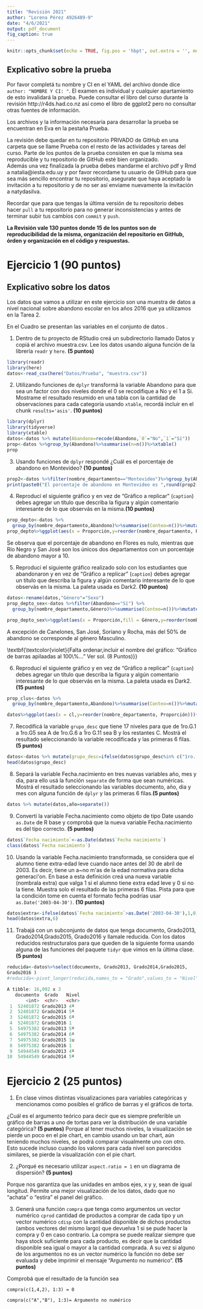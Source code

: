 ```yaml
---
title: "Revisión 2021"
author: "Lorena Pérez 4926489-9"
date: "4/6/2021"
output: pdf_document
fig_caption: true
---
```


```r
knitr::opts_chunk$set(echo = TRUE, fig.pos = 'hbpt', out.extra = '', message = FALSE, warning = FALSE)
```

## Explicativo sobre la prueba

Por favor completá tu nombre y CI en el YAML del archivo donde dice `author: "NOMBRE Y CI: "`.
El examen es individual y cualquier apartamiento de esto invalidará la prueba. Puede consultar el libro del curso durante la revisión http://r4ds.had.co.nz así como el libro de ggplot2 pero no consultar otras fuentes de información.

Los archivos y la información necesaria para desarrollar la prueba se encuentran en Eva en la pestaña Prueba.

La revisión debe quedar en tu repositorio PRIVADO de GitHub en una carpeta que se llame Prueba con el resto de las actividades y tareas del curso.  Parte de los puntos de la prueba consisten en que la misma sea reproducible y tu repositorio de GitHub esté bien organizado.  
Además una vez finalizada la prueba debes mandarme el archivo pdf y Rmd a natalia@iesta.edu.uy  y por favor recordame tu usuario de GitHub para que sea más sencillo encontrar tu repositorio, asegurate que haya aceptado la invitación a tu repositorio y de no ser así enviame nuevamente la invitación a natydasilva.

Recordar que para que tengas la última versión de tu repositorio debes hacer `pull` a tu repositorio para no generar inconsistencias y antes de terminar subir tus cambios con `commit` y `push`.

**La Revisión vale 130 puntos  donde 15 de los puntos son de reproducibilidad de la misma, organización del repositorio en GitHub, órden y organización en el código y respuestas.**


# Ejercicio 1 (90 puntos)

## Explicativo sobre los datos

Los datos que vamos a utilizar en este ejercicio son una muestra de datos a nivel nacional sobre abandono escolar en los años 2016 que ya utilizamos en la Tarea 2.

\begin{table}[hbpt]
	\centering
	\caption{Variables en \label{tab:VAR} \textbf{muestra.csv}}
	\vspace{0.5cm}
	\begin{tabular}{|l|l|}
		\hline
	\textbf{Variable} &  \textbf{Descripción}  \\
		\hline
		documento & Cédula de Identidad del alumno  \\
		\hline
		nro\_doc\_centro\_educ & Liceo que concurre el alumno en 2016  \\
		\hline
		nombre\_departamento & Nombre del Departamento del centro educativo \\
		\hline
		grupo\_desc & Grupo del alumno en 2016 \\
		\hline
		coberturaT & Cobertura en el primer semestre de 2016  \\
		\hline
		Centro\_Grupo & Liceo y grupo del alumno en 2016 \\
		\hline
		cl    & Cluster - contexto sociocultural del liceo en 1016  \\
		\hline
		Grado\_2016\_UE & Grado del alumno en el 2016 según UE  \\
		\hline
		Grado2013 & Grado del alumno en 2013 según CRM  \\
		\hline
		Grado2014 & Grado del alumno en 2014 según CRM  \\
		\hline
		Grado2015 & Grado del alumno en 2015 según CRM \\
		\hline
		Grado 2016 & Grado del alumno en 2016 según CRM \\
		\hline
		Sexo  & Sexo del alumno \\
		\hline
		Fecha.nacimiento & Fecha de nacimiento del alumno \\
		\hline
		Grupo\_UE\_2017 & Grupo del alumno en 2017 \\
		\hline
		inasistencias & cantidad de inasistencias en el primer semestre de 2016\\
		\hline
		asistencias & cantidad de asistencias en el primer semestre de 2016  \\
		\hline
	\end{tabular}
\end{table}

En el Cuadro \ref{tab:VAR} se presentan las variables en el conjunto de datos \textbf{muestra.csv}.

\newpage 

1. Dentro de tu proyecto de RStudio creá un subdirectorio llamado Datos y copiá el archivo muestra.csv. Lee los datos usando alguna función de la librería `readr` y `here`. **(5 puntos)**

```r
library(readr)
library(here)
datos<-read_csv(here("Datos/Prueba", "muestra.csv"))
```
\textbf{\textcolor{violet}{No es reproducible, estás leyendo los datos con el directorio que funciona solo en tu compu. No estás usando correctamente la función here}}

2. Utilizando funciones de `dplyr` transformá la variable Abandono para que sea un factor con dos niveles donde el 0 se recodifique a No y el 1 a Si. Mostrame el resultado resumido en una tabla con la cantidad de observaciones para cada categoría usando `xtable`, recordá incluir en el chunk `results='asis'`. **(10 puntos)**

```r
library(dplyr)
library(tidyverse)
library(xtable)
datos<-datos %>% mutate(Abandono=recode(Abandono,`0`="No",`1`="Sí"))
prop<-datos %>%group_by(Abandono)%>%summarise(n=n())%>%xtable()
prop
```
\textbf{\textcolor{violet}{Saqué el eval=FALSE para que salga la tabla (10 Puntos)}}

3. Usando funciones de `dplyr` respondé ¿Cuál es el porcentaje de abandono en Montevideo? **(10 puntos)**

```r
prop2<-datos %>%filter(nombre_departamento=="Montevideo")%>%group_by(Abandono)%>%summarise(proporcion=(n()/nrow(datos))*100)%>%xtable()
print(paste0("El porcentaje de abandono en Montevideo es ",round(prop2[2,2],2),"%"))
```

\textbf{\textcolor{violet}{El denominador en el cálculo del porcentaje es incorrecto, pusiste el total y no las observaciones de Montevideo. (5 Puntos)}}

4. Reproducí el siguiente gráfico y en vez de "Gráfico a replicar" (`caption`) debes agregar un título que describa la figura y algún comentario interesante de lo que observás en la misma.**(10 puntos) **


```r
prop_depto<-datos %>%
  group_by(nombre_departamento,Abandono)%>%summarise(Conteo=n())%>%mutate(Proporción=round(Conteo/sum(Conteo),3)*100)%>%filter(Abandono=="Sí")%>%xtable()
prop_depto%>%ggplot(aes(x = Proporción,y=reorder(nombre_departamento, Proporción)))+geom_point()+theme(aspect.ratio = 1)+labs(x = "Proporción", y = "Departamentos")
```

Se observa que el porcentaje de abandono en Flores es nulo, mientras que Río Negro y San José son los únicos dos departamentos con un porcentaje de abandono mayor a 10.

\fbox{\textbf{\textcolor{violet}{El eje x es Porcentaje de abandono, no proporción (9 Puntos)}}}

5.  Reproducí el siguiente gráfico realizado solo con los estudiantes que abandonaron y en vez de "Gráfico a replicar" (`caption`) debes agregar un título que describa la figura y algún comentario interesante de lo que observás en la misma. La paleta usada es Dark2. **(10 puntos)**

```r
datos<-rename(datos,"Género"="Sexo")
prop_depto_sex<-datos %>%filter(Abandono=="Sí") %>%
  group_by(nombre_departamento,Género)%>%summarise(Conteo=n())%>%mutate(Proporción=round(Conteo/sum(Conteo),3))%>%xtable()

prop_depto_sex%>%ggplot(aes(x = Proporción,fill = Género,y=reorder(nombre_departamento, -Proporción)))+geom_bar(position="stack",stat="identity")+scale_fill_brewer(palette="Dark2")+ labs(x = "Proporción", y = "Departamentos")+theme(legend.position = "bottom")

```

A excepción de Canelones, San José, Soriano y Rocha, más del 50% de abandono se corresponde al género Masculino. 

\textbf{\textcolor{violet}{Falta ordenar,incluir el nombre del gráfico: "Gráfico de barras apilaadas al 100\\%..." Ver sol. (8 Puntos)}}

\newpage

6. Reproducí el siguiente gráfico y en vez de "Gráfico a replicar" (`caption`) debes agregar un título que describa la figura y algún comentario interesante de lo que observás en la misma. La paleta usada es Dark2.**(15 puntos)**

```r

prop_clus<-datos %>%
  group_by(nombre_departamento,Abandono)%>%summarise(Conteo=n())%>%mutate(Proporción=round(Conteo/sum(Conteo),3)*100)%>%filter(Abandono=="Sí")%>%xtable()

datos%>%ggplot(aes(x = cl,y=reorder(nombre_departamento, Proporción)))+geom_point()+theme(aspect.ratio = 1)+labs(x = "Proporción", y = "Departamentos")
```

\fbox{\textbf{\textcolor{violet}{El eje x es Porcentaje de abandono,no proporción (3 Puntos)}}}

\newpage

7. Recodificá la variable `grupo_desc` que tiene 17 niveles para que de 1ro.G.1 a 1ro.G5 sea A de 1ro.G.6 a 1ro G.11 sea B y los restantes C. Mostrá el resultado seleccionando la variable recodificada y las primeras 6 filas. **(5 puntos)**

```r
datos<-datos %>% mutate(grupo_desc=ifelse(datos$grupo_desc%in% c("1ro. G. 1","1ro. G. 2","1ro. G. 3","1ro. G. 4","1ro. G. 5"),"A",ifelse(datos$grupo_desc%in% c("1ro. G. 6","1ro. G. 7","1ro. G. 8","1ro. G. 9","1ro. G. 10","1ro. G. 11"),"B","C")))
head(datos$grupo_desc)
```
\fbox{\textbf{\textcolor{violet}{ (5 Puntos)}}}

8. Separá la variable Fecha.nacimiento en tres nuevas variables año, mes y dia, para ello usá la función `separate` de forma que sean numéricas.
Mostrá el resultado seleccionando las variables documento, año, dia y mes con alguna función de `dplyr` y las primeras 6 filas.**(5 puntos)** 

```r
datos %>% mutate(datos,año=separate())

```
\fbox{\textbf{\textcolor{violet}{ Ver sol.}}}

9. Convertí la variable Fecha.nacimiento como objeto de tipo Date usando  `as.Date` de R base y comprobá que la nueva variable Fecha.nacimiento es del tipo correcto. **(5 puntos)**

```r
datos$`Fecha nacimiento`<-as.Date(datos$`Fecha nacimiento`)
class(datos$`Fecha nacimiento`)
```
\fbox{\textbf{\textcolor{violet}{ (5 Puntos)}}}

10. Usando la variable Fecha.nacimiento transformada, se considera que el alumno tiene extra-edad leve cuando nace antes del 30 de abril de 2003. Es decir, tiene un a\~no m\'as de la edad normativa para dicha generaci\'on. En base a esta definición creá una nueva variable (nombrala extra) que valga 1 si el alumno tiene extra edad leve y 0 si no la tiene. Muestra solo el resultado de las primeras 6 filas. Pista para que la condición tome en cuenta el formato fecha podrías usar `as.Date('2003-04-30')`. **(10 puntos)**

```r
datos$extra<-ifelse(datos$`Fecha nacimiento`>as.Date('2003-04-30'),1,0)
head(datos$extra,6)
```

\fbox{\textbf{\textcolor{violet}{Te quedó la condición alrevez  (9 Puntos)}}}

11. Trabajá con un subconjunto de datos que tenga documento, Grado2013, Grado2014,Grado2015, Grado2016 y llamale reducida.
Con los datos reducidos restructuralos para que queden de la siguiente forma usando alguna de las funciones del paquete `tidyr` que vimos en la última clase.**(5 puntos)**

```r
reducida<-datos%>%select(documento, Grado2013, Grado2014,Grado2015,
Grado2016 )
#reducida<-pivot_longer(reducida,names_to = "Grado",values_to = "Nivel")
```

\fbox{\textbf{\textcolor{violet}{Te faltó el argumento cols  (3 Puntos)}}}

```r
A tibble: 16,092 x 3
   documento  Grado   Nivel
       <int>  <chr>   <chr>
 1  52401872 Grado2013 4º   
 2  52401872 Grado2014 5º   
 3  52401872 Grado2015 6º   
 4  52401872 Grado2016 1    
 5  54975382 Grado2013 5º   
 6  54975382 Grado2014 6º   
 7  54975382 Grado2015 1u   
 8  54975382 Grado2016 1    
 9  54944549 Grado2013 4º   
10  54944549 Grado2014 5º   
```


# Ejercicio 2 (25 puntos)

1. En clase vimos distintas visualizaciones para variables categóricas y mencionamos como posibles el gráfico de barras y el gráficos de torta. 

¿Cuál es el argumento teórico para decir que es siempre preferible un gráfico de barras a uno de tortas para ver la distribución de una variable categórica? **(5 puntos)**
Porque al tener muchos niveles, la visualización se pierde un poco en el pie chart, en cambio usando un bar chart, aún teniendo muchos niveles, se podrá comparar visualmente uno con otro. Esto sucede incluso cuando los valores para cada nivel son parecidos similares, se pierde la visualización con el pie chart.

\fbox{\textbf{\textcolor{violet}{Incompleto, ver sol (3 Puntos)}}}

2. ¿Porqué es necesario utilizar `aspect.ratio = 1` en un diagrama de dispersión? **(5 puntos)**

Porque nos garantiza que las unidades en ambos ejes, x y y, sean de igual longitud. Permite una mejor visualización de los datos, dado que no "achata" o "estira" el panel del gráfico.
\fbox{\textbf{\textcolor{violet}{(5 Puntos)}}}

3. Generá una función  `compra` que tenga como argumentos un vector numérico `cprod` cantidad de productos a comprar de cada tipo y un vector numérico `cdisp` con la cantidad disponible de dichos productos (ambos vectores del mismo largo) que devuelva 1 si se pude hacer la compra y 0 en caso contrario. La compra se puede realizar siempre que haya stock suficiente para cada producto, es decir que la cantidad disponible sea igual o mayor a la cantidad comprada. A su vez si alguno de los argumentos no es un vector numérico la función no debe ser evaluada y debe imprimir el mensaje "Argumento no numérico". **(15 puntos)** 

Comprobá que el resultado de la función sea  

`compra(c(1,4,2), 1:3) = 0`

`compra(c("A","B"), 1:3)= Argumento no numérico`


\fbox{\textbf{\textcolor{violet}{Ver sol}}}

\textbf{\textcolor{violet}{Tu prueba no fue reproducible porque pusiste un directorio absoluto, tu repositorio estaba ordenado hasta la prueba, algunas partes de tu código se puede restructurar para que sea más sencilla su lectura (11 Puntos). TOTAL DE PUNTOS 76/130}}
